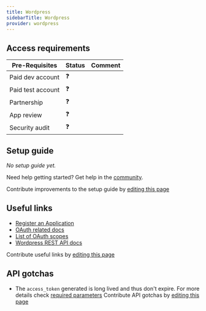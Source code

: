 ```yaml
---
title: Wordpress
sidebarTitle: Wordpress
provider: wordpress
---
```




<Overview />
<PreBuiltTooling />
<PreBuiltUseCases />

## Access requirements
| Pre-Requisites | Status | Comment|
| - | - | - |
| Paid dev account | ❓ |  |
| Paid test account | ❓ |  |
| Partnership | ❓ | |
| App review | ❓ |  |
| Security audit | ❓ | |


## Setup guide

_No setup guide yet._

<Tip>Need help getting started? Get help in the [community](https://nango.dev/slack).</Tip>

<Note>Contribute improvements to the setup guide by [editing this page](https://github.com/nangohq/nango/tree/master/docs-v2/integrations/all/wordpress.mdx)</Note>


## Useful links

-   [Register an Application](https://developer.wordpress.com/apps/)
-   [OAuth related docs](https://developer.wordpress.com/docs/oauth2/)
-   [List of OAuth scopes](https://developer.wordpress.com/docs/oauth2/#token-scope)
-   [Wordpress REST API docs](https://developer.wordpress.com/docs/api/)

<Note>Contribute useful links by [editing this page](https://github.com/nangohq/nango/tree/master/docs-v2/integrations/all/wordpress.mdx)</Note>

## API gotchas
- The `access_token` generated is long lived and thus don't expire. For more details check [required parameters](https://developer.wordpress.com/docs/oauth2/#1-required-parameters-)
<Note>Contribute API gotchas by [editing this page](https://github.com/nangohq/nango/tree/master/docs-v2/integrations/all/wordpress.mdx)</Note>
